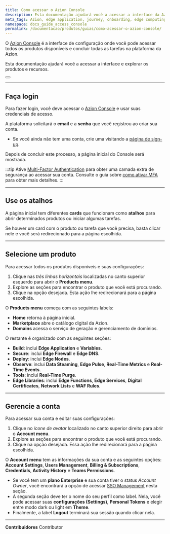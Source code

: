 ```yaml
---
title: Como acessar o Azion Console
description: Esta documentação ajudará você a acessar a interface da Azion e explorar os produtos e recursos.
meta_tags: Azion, edge application, journey, onboarding, edge computing
namespace: docs_guide_access_console
permalink: /documentacao/produtos/guias/como-acessar-o-azion-console/
---
```


O [Azion Console](https://console.azion.com/) é a interface de configuração onde você pode acessar todos os produtos disponíveis e concluir todas as tarefas na plataforma da Azion.

Esta documentação ajudará você a acessar a interface e explorar os produtos e recursos.


<Button href="/pt-br/documentacao/produtos/guias/conhecendo-o-azion-console/" text="saiba mais sobre o Azion Console" variant="secondary"> 

</Button>

---

## Faça login

Para fazer login, você deve acessar o [Azion Console](https://console.azion.com/) e usar suas credenciais de acesso.

A plataforma solicitará o **email** e a **senha** que você registrou ao criar sua conta.
- Se você ainda não tem uma conta, crie uma visitando a [página de sign-up](https://console.azion.com/signup/).

Depois de concluir este processo, a página inicial do Console será mostrada.

:::tip
Ative [Multi-Factor Authentication](/pt-br/documentacao/produtos/gestao-de-contas/multi-factor-authentication/) para obter uma camada extra de segurança ao acessar sua conta. Consulte o guia sobre [como ativar MFA](/pt-br/documentacao/produtos/guias/multi-factor-authentication/) para obter mais detalhes.
:::

---

## Use os atalhos

A página inicial tem diferentes **cards** que funcionam como **atalhos** para abrir determinados produtos ou iniciar algumas tarefas.

Se houver um card com o produto ou tarefa que você precisa, basta clicar nele e você será redirecionado para a página escolhida.

---

## Selecione um produto

Para acessar todos os produtos disponíveis e suas configurações:

1. Clique nas *três linhas horizontais* localizadas no canto superior esquerdo para abrir o **Products menu**.
2. Explore as seções para encontrar o produto que você está procurando.
3. Clique na opção desejada. Esta ação lhe redirecionará para a página escolhida.

O **Products menu** começa com as seguintes labels:

- **Home** retorna à página inicial.
- **Marketplace** abre o catálogo digital da Azion.
- **Domains** acessa o serviço de geração e gerenciamento de domínios.

O restante é organizado com as seguintes seções:

- **Build**: inclui **Edge Application** e **Variables**.
- **Secure**: inclui **Edge Firewall** e **Edge DNS**.
- **Deploy**: inclui **Edge Nodes**.
- **Observe**: inclui **Data Steaming**, **Edge Pulse**, **Real-Time Metrics** e **Real-Time Events**.
- **Tools**: inclui **Real-Time Purge**.
- **Edge Libraries**: inclui **Edge Functions**, **Edge Services**, **Digital Certificates**, **Network Lists** e **WAF Rules**.

---

## Gerencie a conta

Para acessar sua conta e editar suas configurações:

1. Clique no *ícone de avatar* localizado no canto superior direito para abrir o **Account menu**.
2. Explore as seções para encontrar o produto que você está procurando.
3. Clique na opção desejada. Essa ação lhe redirecionará para a página escolhida.

O **Account menu** tem as informações da sua conta e as seguintes opções: **Account Settings**, **Users Management**, **Billing & Subscriptions**, **Credentials**, **Activity History** e **Teams Permissions**.
  - Se você tem um **plano Enterprise** e sua conta tiver o status *Account Owner*, você encontrará a opção de acessar [SSO Management](/pt-br/documentacao/produtos/guias/sso/) nesta seção.
- A segunda seção deve ter o nome do seu perfil como label. Nela, você pode acessar suas **configurações (Settings)**, **Personal Tokens** e elegir entre modo dark ou light em **Theme**.
- Finalmente, a label **Logout** terminará sua sessão quando clicar nela.



---


**Contribuidores** <ContributorList>Contributor</ContributorList>
